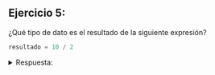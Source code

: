## Ejercicio 5:

¿Qué tipo de dato es el resultado de la siguiente expresión?

```python
resultado = 10 / 2
```
<details>
<summary>Respuesta:</summary>
El resultado es de tipo `float` (número de punto flotante), ya que la división produce un valor decimal.
</details>